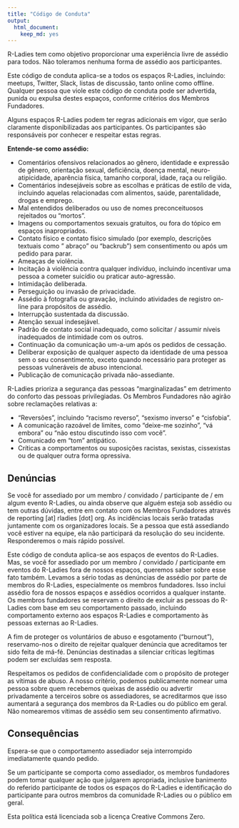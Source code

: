 ```yaml
---
title: "Código de Conduta"
output:
  html_document:
    keep_md: yes
---
```


R-Ladies tem como objetivo proporcionar uma experiência livre de assédio para todos. Não toleramos nenhuma forma de assédio aos participantes.

Este código de conduta aplica-se a todos os espaços R-Ladies, incluindo: meetups, Twitter, Slack, listas de discussão, tanto online como offline. Qualquer pessoa que viole este código de conduta pode ser advertida, punida ou expulsa destes espaços, conforme critérios dos Membros Fundadores.

Alguns espaços R-Ladies podem ter regras adicionais em vigor, que serão claramente disponibilizadas aos participantes. Os participantes são responsáveis por conhecer e respeitar estas regras.

**Entende-se como assédio:**

- Comentários ofensivos relacionados ao gênero, identidade e expressão de gênero, orientação sexual, deficiência, doença mental, neuro-atipicidade, aparência física, tamanho corporal, idade, raça ou religião.
- Comentários indesejáveis sobre as escolhas e práticas de estilo de vida, incluindo aquelas relacionadas com alimentos, saúde, parentalidade, drogas e emprego.
- Mal entendidos deliberados ou uso de nomes preconceituosos rejeitados ou "mortos".
- Imagens ou comportamentos sexuais gratuitos, ou fora do tópico em espaços inapropriados.
- Contato físico e contato físico simulado (por exemplo, descrições textuais como " abraço" ou "backrub") sem consentimento ou após um pedido para parar.
- Ameaças de violência.
- Incitação à violência contra qualquer indivíduo, incluindo incentivar uma pessoa a cometer suicídio ou praticar auto-agressão.
- Intimidação deliberada.
- Perseguição ou invasão de privacidade.
- Assédio à fotografia ou gravação, incluindo atividades de registro on-line para propósitos de assédio.
- Interrupção sustentada da discussão.
- Atenção sexual indesejável.
- Padrão de contato social inadequado, como solicitar / assumir níveis inadequados de intimidade com os outros.
- Continuação da comunicação um-a-um após os pedidos de cessação.
- Deliberar exposição de qualquer aspecto da identidade de uma pessoa sem o seu consentimento, exceto quando necessário para proteger as pessoas vulneráveis de abuso intencional.
- Publicação de comunicação privada não-assediante.

R-Ladies prioriza a segurança das pessoas "marginalizadas" em detrimento do conforto das pessoas privilegiadas. Os Membros Fundadores não agirão sobre reclamações relativas a:

- "Reversões", incluindo "racismo reverso", "sexismo inverso" e "cisfobia".
- A comunicação razoável de limites, como "deixe-me sozinho", "vá embora" ou "não estou discutindo isso com você".
- Comunicado em "tom" antipático.
- Críticas a comportamentos ou suposições racistas, sexistas, cissexistas ou de qualquer outra forma opressiva.

## Denúncias
Se você for assediado por um membro / convidado / participante de / em algum evento R-Ladies, ou ainda observe que alguém esteja sob assédio ou tem outras dúvidas, entre em contato com os Membros Fundadores através de reporting [at] rladies [dot] org. As incidências locais serão tratadas juntamente com os organizadores locais. Se a pessoa que está assediando você estiver na equipe, ela não participará da resolução do seu incidente. Responderemos o mais rápido possível.

Este código de conduta aplica-se aos espaços de eventos do R-Ladies. Mas, se você for assediado por um membro / convidado / participante em eventos do R-Ladies fora de nossos espaços, queremos saber sobre esse fato também. Levamos a sério todas as denúncias de assédio por parte de membros do R-Ladies, especialmente os membros fundadores. Isso inclui assédio fora de nossos espaços e assédios ocorridos a qualquer instante. Os membros fundadores se reservam o direito de excluir as pessoas do R-Ladies com base em seu comportamento passado, incluindo comportamento externo aos espaços R-Ladies e comportamento às pessoas externas ao R-Ladies.

A fim de proteger os voluntários de abuso e esgotamento ("burnout"), reservamo-nos o direito de rejeitar qualquer denúncia que acreditamos ter sido feita de má-fé. Denúncias destinadas a silenciar críticas legítimas podem ser excluídas sem resposta.

Respeitamos os pedidos de confidencialidade com o propósito de proteger as vítimas de abuso. A nosso critério, podemos publicamente nomear uma pessoa sobre quem recebemos queixas de assédio ou advertir privadamente a terceiros sobre os assediadores, se acreditarmos que isso aumentará a segurança dos membros da R-Ladies ou do público em geral. Não nomearemos vítimas de assédio sem seu consentimento afirmativo.

## Consequências
Espera-se que o comportamento assediador seja interrompido imediatamente quando pedido.

Se um participante se comporta como assediador, os membros fundadores podem tomar qualquer ação que julgarem apropriada, inclusive banimento do referido participante de todos os espaços do R-Ladies e identificação do participante para outros membros da comunidade R-Ladies ou o público em geral.

Esta política está licenciada sob a licença Creative Commons Zero.